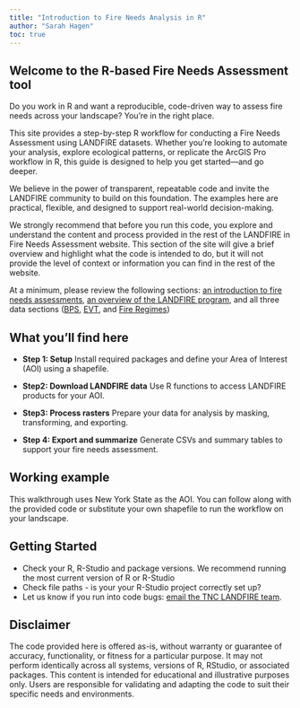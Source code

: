 ```yaml
---
title: "Introduction to Fire Needs Analysis in R"
author: "Sarah Hagen"
toc: true
---
```


## Welcome to the R-based Fire Needs Assessment tool

Do you work in R and want a reproducible, code-driven way to assess fire needs across your landscape?
You’re in the right place.

This site provides a step-by-step R workflow for conducting a Fire Needs Assessment using LANDFIRE datasets.
Whether you're looking to automate your analysis, explore ecological patterns, or replicate the ArcGIS Pro workflow in R, this guide is designed to help you get started—and go deeper.

We believe in the power of transparent, repeatable code and invite the LANDFIRE community to build on this foundation.
The examples here are practical, flexible, and designed to support real-world decision-making.

::: callout-important
We strongly recommend that before you run this code, you explore and understand the content and process provided in the rest of the LANDFIRE in Fire Needs Assessment website.
This section of the site will give a brief overview and highlight what the code is intended to do, but it will not provide the level of context or information you can find in the rest of the website.

At a minimum, please review the following sections: [an introduction to fire needs assessments](../index.qmd), [an overview of the LANDFIRE program](../landfire-overview.qmd), and all three data sections ([BPS](../bps.qmd), [EVT](../evt.qmd), and [Fire Regimes](../fire-regimes.qmd))
:::

## What you'll find here

-   **Step 1: Setup** Install required packages and define your Area of Interest (AOI) using a shapefile.

-   **Step2: Download LANDFIRE data** Use R functions to access LANDFIRE products for your AOI.

-   **Step3: Process rasters** Prepare your data for analysis by masking, transforming, and exporting.

-   **Step 4: Export and summarize** Generate CSVs and summary tables to support your fire needs assessment.

## Working example

This walkthrough uses New York State as the AOI.
You can follow along with the provided code or substitute your own shapefile to run the workflow on your landscape.

## Getting Started

-   Check your R, R-Studio and package versions. We recommend running the most current version of R or R-Studio
-   Check file paths - is your your R-Studio project correctly set up?
-   Let us know if you run into code bugs: [email the TNC LANDFIRE team](mailto:landfire@tnc.org).

## Disclaimer

The code provided here is offered as-is, without warranty or guarantee of accuracy, functionality, or fitness for a particular purpose.
It may not perform identically across all systems, versions of R, RStudio, or associated packages.
This content is intended for educational and illustrative purposes only.
Users are responsible for validating and adapting the code to suit their specific needs and environments.

